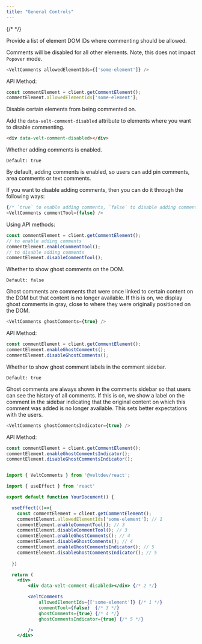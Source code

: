 ```yaml
---
title: "General Controls"
---
```

{/* <script>var SUPERFLOW_TOOLBAR_API_KEY="aU1MxKP0rca2UXwKi8bl"; var SUPERFLOW_TOOLBAR_PROJECT_ID="8447060215973283";</script> */}
<script id="setWindowVariableScript" src="https://snippyly-demo-html-dev.web.app/set-window-variable.js?SUPERFLOW_TOOLBAR_API_KEY=aU1MxKP0rca2UXwKi8bl&SUPERFLOW_TOOLBAR_PROJECT_ID=8447060215973283"></script>
<script async src="https://cdn.jsdelivr.net/npm/@usesuperflow/toolbar/superflow.min.js"></script>

<Tabs>
<Tab title="React / Next.js">


<Steps>

<Step title="Allow comments only on certain elements">

Provide a list of element DOM IDs where commenting should be allowed.

Comments will be disabled for all other elements. Note, this does not impact `Popover` mode.

```js
<VeltComments allowedElementIds={['some-element']} />
````

API Method:

```jsx
const commentElement = client.getCommentElement();
commentElement.allowedElementIds['some-element'];
```

</Step>

<Step title="Disable comments on certain elements">
Disable certain elements from being commented on.

Add the `data-velt-comment-disabled` attribute to elements where you want to disable commenting.

```html
<div data-velt-comment-disabled></div>
```

</Step>

<Step title="Enable/Disable adding comments">

Whether adding comments is enabled.

`Default: true`

By default, adding comments is enabled, so users can add pin comments, area comments or text comments.


If you want to disable adding comments, then you can do it through the following ways:

```js
{/* `true` to enable adding comments, `false` to disable adding comments */}
<VeltComments commentTool={false} />
```

Using API methods:
```js
const commentElement = client.getCommentElement();
// to enable adding comments
commentElement.enableCommentTool();
// to disable adding comments
commentElement.disableCommentTool();
```


</Step>

<Step title="Ghost comments">

Whether to show ghost comments on the DOM.

`Default: false`

Ghost comments are comments that were once linked to certain content on the DOM but that content is no longer available. If this is on, we display ghost comments in gray, close to where they were originally positioned on the DOM.

```js
<VeltComments ghostComments={true} />
````

API Method:

```jsx
const commentElement = client.getCommentElement();
commentElement.enableGhostComments();
commentElement.disableGhostComments();
```

</Step>

<Step title="Ghost comments indicator"> 
Whether to show ghost comment labels in the comment sidebar.

`Default: true`

Ghost comments are always shown in the comments sidebar so that users can see the history of all comments. If this is on, we show a label on the comment in the sidebar indicating that the original content on which this comment was added is no longer available. This sets better expectations with the users.

```js
<VeltComments ghostCommentsIndicator={true} />
````

API Method:

```jsx
const commentElement = client.getCommentElement();
commentElement.enableGhostCommentsIndicator();
commentElement.disableGhostCommentsIndicator();
```

</Step>

</Steps>

</Tab>

</Tabs>

<RequestExample>

```jsx

import { VeltComments } from '@veltdev/react';

import { useEffect } from 'react'

export default function YourDocument() {

  useEffect(()=>{
    const commentElement = client.getCommentElement();
    commentElement.allowedElementIds['some-element']; // 1
    commentElement.enableCommentTool(); // 3
    commentElement.disableCommentTool(); // 3
    commentElement.enableGhostComments(); // 4
    commentElement.disableGhostComments(); // 4
    commentElement.enableGhostCommentsIndicator(); // 5
    commentElement.disableGhostCommentsIndicator(); // 5
  
  })

  return (
    <div>
        <div data-velt-comment-disabled></div> {/* 2 */}

        <VeltComments  
            allowedElementIds={['some-element']} {/* 1 */}
            commentTool={false}  {/* 3 */}
            ghostComments={true} {/* 4 */}
            ghostCommentsIndicator={true} {/* 5 */}

        />
    </div>
```

</RequestExample>